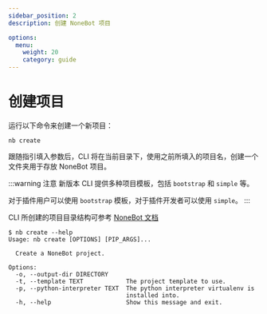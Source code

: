 ```yaml
---
sidebar_position: 2
description: 创建 NoneBot 项目

options:
  menu:
    weight: 20
    category: guide
---
```


# 创建项目


运行以下命令来创建一个新项目：

```shell
nb create
```

跟随指引填入参数后，CLI 将在当前目录下，使用之前所填入的项目名，创建一个文件夹用于存放 NoneBot 项目。

:::warning 注意
新版本 CLI 提供多种项目模板，包括 `bootstrap` 和 `simple` 等。

对于插件用户可以使用 `bootstrap` 模板，对于插件开发者可以使用 `simple`。
:::

CLI 所创建的项目目录结构可参考 [NoneBot 文档](https://v2.nonebot.dev/docs/tutorial/create-project#%E7%9B%AE%E5%BD%95%E7%BB%93%E6%9E%84)

<RunCLI code={CreateHelpSource} placeholder="正在加载 Python 模块..." />

```shell
$ nb create --help
Usage: nb create [OPTIONS] [PIP_ARGS]...

  Create a NoneBot project.

Options:
  -o, --output-dir DIRECTORY
  -t, --template TEXT            The project template to use.
  -p, --python-interpreter TEXT  The python interpreter virtualenv is
                                 installed into.
  -h, --help                     Show this message and exit.
```
